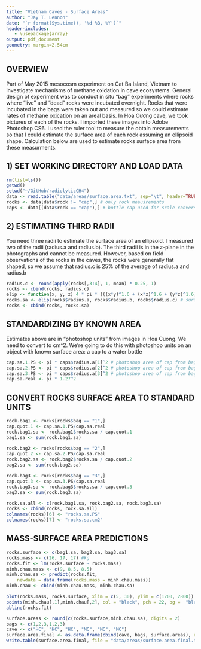 ```yaml
---
title: "Vietnam Caves - Surface Areas"
author: "Jay T. Lennon"
date: "`r format(Sys.time(), '%d %B, %Y')`"
header-includes:
   - \usepackage{array}
output: pdf_document
geometry: margin=2.54cm
---
```


## OVERVIEW
Part of May 2015 mesocosm experiment on Cat Ba Island, Vietnam to investigate mechanisms of methane oxidation in cave ecosystems. General design of experiment was to conduct in situ "bag" experiments where rocks where "live" and "dead" rocks were incubated overnight. Rocks that were incubated in the bags were taken out and measured so we could estimate rates of methane oxication on an areal basis. In Hoa Cương cave, we took pictures of each of the rocks. I imported these images into Adobe Photoshop CS6. I used the ruler tool to measure the obtain measurements so that I could estimate the surface area of each rock assuming an ellipsoid shape. Calculation below are used to estimate rocks surface area from these measurments. 

## 1) SET WORKING DIRECTORY AND LOAD DATA
```r
rm(list=ls()) 
getwd()
setwd("~/GitHub/radiolyticCH4")
data <- read.table("data/areas/surface.area.txt", sep="\t", header=TRUE)
rocks <- data[data$rock != "cap",] # only rock meausrements
caps <- data[(data$rock == "cap"),] # bottle cap used for scale conversion
```

## 2) ESTIMATING THIRD RADII
You need three radii to estimate the surface area of an ellipsoid. 
I measured two of the radii (radius.a and radius.b).
The third radii is in the z-plane in the photographs and cannot be measured. 
However, based on field observations of the rocks in the caves, the rocks were
generally flat shaped, so we assume that radius.c is 25% of the average of 
radius.a and radius.b

```r
radius.c <- round(apply(rocks[,3:4], 1, mean) * 0.25, 1)
rocks <- cbind(rocks, radius.c)
elip <- function(x, y, z) 4 * pi * (((x*y)^1.6 + (x*z)^1.6 + (y*z)^1.6)/3)^(1/1.6)
rocks.sa <- elip(rocks$radius.a, rocks$radius.b, rocks$radius.c) # surface areas
rocks <- cbind(rocks, rocks.sa)
```

## STANDARDIZING BY KNOWN AREA
Estimates above are in "photoshop units" from images in Hoa Cuong.
We need to convert to cm^2. 
We're going to do this with photoshop units on an object with known surface area:
a cap to a water bottle

```r
cap.sa.1.PS <- pi * caps$radius.a[1]^2 # photoshop area of cap from bag 1
cap.sa.2.PS <- pi * caps$radius.a[2]^2 # photoshop area of cap from bag 2
cap.sa.3.PS <- pi * caps$radius.a[3]^2 # photoshop area of cap from bag 3
cap.sa.real <- pi * 1.27^2
```

## CONVERT ROCKS SURFACE AREA TO STANDARD UNITS

```r
rock.bag1 <- rocks[rocks$bag == "1",] 
cap.quot.1 <- cap.sa.1.PS/cap.sa.real
rock.bag1.sa <- rock.bag1$rocks.sa / cap.quot.1
bag1.sa <- sum(rock.bag1.sa)

rock.bag2 <- rocks[rocks$bag == "2",] 
cap.quot.2 <- cap.sa.2.PS/cap.sa.real
rock.bag2.sa <- rock.bag2$rocks.sa / cap.quot.2
bag2.sa <- sum(rock.bag2.sa)

rock.bag3 <- rocks[rocks$bag == "3",] 
cap.quot.3 <- cap.sa.3.PS/cap.sa.real
rock.bag3.sa <- rock.bag3$rocks.sa / cap.quot.3
bag3.sa <- sum(rock.bag3.sa)

rock.sa.all <- c(rock.bag1.sa, rock.bag2.sa, rock.bag3.sa)
rocks <- cbind(rocks, rock.sa.all)
colnames(rocks)[6] <- "rocks.sa.PS"
colnames(rocks)[7] <- "rocks.sa.cm2"
```

## MASS-SURFACE AREA PREDICTIONS
```r
rocks.surface <- c(bag1.sa, bag2.sa, bag3.sa)
rocks.mass <- c(26, 17, 17) #kg
rocks.fit <- lm(rocks.surface ~ rocks.mass)
minh.chau.mass <- c(9, 8.5, 8.5)
minh.chau.sa <- predict(rocks.fit, 
    newdata = data.frame(rocks.mass = minh.chau.mass))
minh.chau <- cbind(minh.chau.mass, minh.chau.sa)

plot(rocks.mass, rocks.surface, xlim = c(5, 30), ylim = c(1200, 2800))
points(minh.chau[,1],minh.chau[,2], col = "black", pch = 22, bg =  "black")
abline(rocks.fit)

surface.areas <- round(c(rocks.surface,minh.chau.sa), digits = 2)
bags <- c(1,2,3,1,2,3)
cave <- c("HC", "HC", "HC", "MC", "MC", "MC")
surface.area.final <- as.data.frame(cbind(cave, bags, surface.areas), row.names = "null")
write.table(surface.area.final, file = "data/areas/surface.area.final.txt", sep="\t")
```





